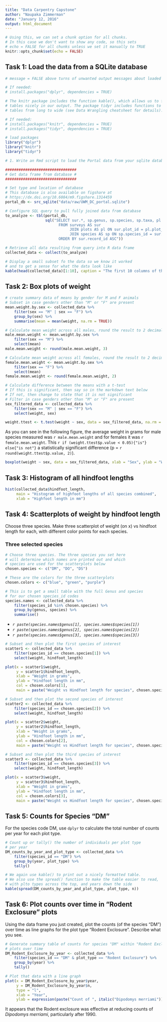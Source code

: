 ```yaml
---
title: "Data Carpentry Capstone"
author: "Naupaka Zimmerman"
date: "January 12, 2016"
output: html_document
---
```


```r
# Using this, we can set a chunk option for all chunks.
# In this case we don't want to show any code, so this sets 
# echo = FALSE for all chunks unless we set it manually to TRUE
knitr::opts_chunk$set(echo = FALSE)
```

## Task 1: Load the data from a SQLite database

```r
# message = FALSE above turns of unwanted output messages about loaded packages

# If needed:
# install.packages("dplyr", dependencies = TRUE)

# The knitr package includes the function kable(), which allows us to format
# tables nicely in our output. The package tidyr includes functions to reformat
# tables from long to wide (see Data Wrangling cheatsheet for details).

# If needed:
# install.packages("knitr", dependencies = TRUE)
# install.packages("tidyr", dependencies = TRUE)

# load packages
library("dplyr")
library("knitr")
library("tidyr")

# 1. Write an Rmd script to load the Portal data from your sqlite database.

################################
# Get data frame from database #
################################

# Set type and location of database
# This database is also available on figshare at
# https://dx.doi.org/10.6084/m9.figshare.1314459
portal_db <- src_sqlite("data/raw/UWM_DC_portal.sqlite")

# Configure SQL query to pull fully joined data from database
to_analyze <- tbl(portal_db, 
				  sql("SELECT sur.*, sp.genus, sp.species, sp.taxa, pl.plot_type
						FROM surveys AS sur
							 JOIN plots AS pl ON sur.plot_id = pl.plot_id
							 JOIN species AS sp ON sp.species_id = sur.species_id
						ORDER BY sur.record_id ASC"))

# Retrieve all data resulting from query into R data frame
collected_data <- collect(to_analyze)
```

```r
# Display a small subset fo the data so we know it worked
# and to get a sense for what the data look like
kable(head(collected_data)[1:10], caption = "The first 10 columns of the first few rows of our dataset.")
```

## Task 2: Box plots of weight

```r
# create summary data of means by gender for M and F animals
# Subset in case genders other than "M" or "F" are present
mean.weight.by.sex <- collected_data %>% 
    filter(sex == "M" | sex == "F") %>% 
    group_by(sex) %>% 
    summarise(mean = mean(weight, na.rm = TRUE))

# Calculate mean weight across all males, round the result to 2 decimal places
male.mean.weight <- mean.weight.by.sex %>% 
    filter(sex == "M") %>% 
    select(mean)
male.mean.weight <- round(male.mean.weight, 3)

# Calculate mean weight across all females, round the result to 2 decimal places
female.mean.weight <- mean.weight.by.sex %>% 
    filter(sex == "F") %>% 
    select(mean)
female.mean.weight <- round(female.mean.weight, 2)
```

```r
# Calculate difference between the means with a t-test
# If this is significant, then say so in the markdown text below
# If not, then change to state that it is not significant
# Filter in case genders other than "M" or "F" are present
sex_filtered_data <- collected_data %>%
    filter(sex == "M" | sex == "F") %>%
    select(weight, sex)

weight.ttest <- t.test(weight ~ sex, data = sex_filtered_data, na.rm = TRUE)
```

As you can see in the following figure, the average weight in grams for male species measured was `r male.mean.weight` and for females it was `r female.mean.weight`. This `r if (weight.ttest$p.value < 0.05){"is"} else{"is not"}` a statistically significant difference (p = `r round(weight.ttest$p.value, 2)`).

```r
boxplot(weight ~ sex, data = sex_filtered_data, xlab = "Sex", ylab = "Weight in grams")
```

## Task 3: Histogram of all hindfoot lengths

```r
hist(collected_data$hindfoot_length,
	 main = "Histogram of highfoot lengths of all species combined",
	 xlab = "Highfoot length in mm")
```

## Task 4: Scatterplots of weight by hindfoot length

Choose three species. Make three scatterplot of weight (on x) vs hindfoot length for each, with different color points for each species.

### Three selected species

```r
# Choose three species. The three species you set here
# will determine which names are printed out and which 
# species are used for the scatterplots below
chosen.species <- c("DM", "DO", "DS")

# These are the colors for the three scatterplots
chosen.colors <- c("blue", "green", "purple")

# This is to get a small table with the full Genus and species
# for our chosen species_id codes
species.names <- collected_data %>% 
    filter(species_id %in% chosen.species) %>%
    group_by(genus, species) %>% 
    summarise()
```

* *`r paste(species.names$genus[1], species.names$species[1])`*
* *`r paste(species.names$genus[2], species.names$species[2])`*
* *`r paste(species.names$genus[3], species.names$species[3])`*

```r
# Subset and then plot the first species of interest
scatter1 <- collected_data %>%
	filter(species_id == chosen.species[1]) %>%
	select(weight, hindfoot_length)

plot(x = scatter1$weight,
	 y = scatter1$hindfoot_length,
	 xlab = "Weight in grams",
	 ylab = "Hindfoot length in mm",
	 col = chosen.colors[1],
	 main = paste("Weight vs Hindfoot length for species", chosen.species[1]))

# Subset and then plot the second species of interest
scatter2 <- collected_data %>%
	filter(species_id == chosen.species[2]) %>%
	select(weight, hindfoot_length)

plot(x = scatter2$weight,
	 y = scatter2$hindfoot_length,
	 xlab = "Weight in grams",
	 ylab = "Hindfoot length in mm",
	 col = chosen.colors[2],
	 main = paste("Weight vs Hindfoot length for species", chosen.species[2]))

# Subset and then plot the third species of interest
scatter3 <- collected_data %>%
	filter(species_id == chosen.species[3]) %>%
	select(weight, hindfoot_length)

plot(x = scatter3$weight,
	 y = scatter3$hindfoot_length,
	 xlab = "Weight in grams",
	 ylab = "Hindfoot length in mm",
	 col = chosen.colors[3],
	 main = paste("Weight vs Hindfoot length for species", chosen.species[3]))

```


## Task 5: Counts for Species "DM"
For the species code DM, use `dplyr` to calculate the total number of counts per year for each plot type.

```r
# Count up or tally() the number of individuals per plot type
# per year
DM_counts_by_year_and_plot_type <- collected_data %>% 
    filter(species_id == "DM") %>% 
    group_by(year, plot_type) %>% 
    tally()

# We again use kable() to print out a nicely formatted table.
# We also use the spread() function to make the table easier to read, 
# with plto types across the top, and years down the side
kable(spread(DM_counts_by_year_and_plot_type, plot_type, n))

```

## Task 6: Plot counts over time in "Rodent Exclosure" plots
Using the data frame you just created, plot the counts (of the species "DM") over time as line graphs for the plot type “Rodent Exclosure”. Describe what you see.

```r
# Generate summary table of counts for species "DM" within "Rodent Exclosure"
# plots over time
DM_Rodent_Exclosure_by_year <- collected_data %>% 
    filter(species_id == "DM" & plot_type == "Rodent Exclosure") %>% 
    group_by(year) %>% 
    tally()

# Plot that data with a line graph
plot(x = DM_Rodent_Exclosure_by_year$year, 
	 y = DM_Rodent_Exclosure_by_year$n,
	 type = "l",
	 xlab = "Year",
	 ylab = expression(paste("Count of ", italic("Dipodomys merriami"))))

```

It appears that the Rodent exclosure was effective at reducing counts of *Dipodomys merriami*, particularly after 1990.


